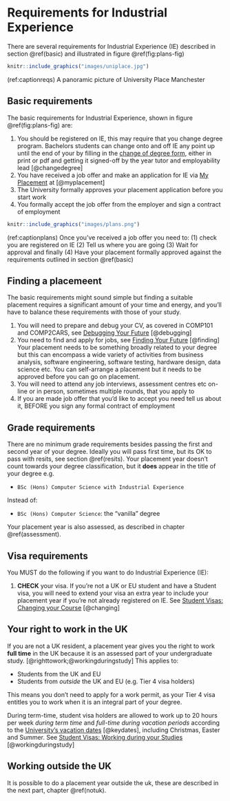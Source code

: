 # Requirements for Industrial Experience {#requirements}

There are several requirements for Industrial Experience (IE) described in section \@ref(basic) and illustrated in figure \@ref(fig:plans-fig)

```r
knitr::include_graphics("images/uniplace.jpg")
```

(ref:captionreqs) A panoramic picture of University Place Manchester


## Basic requirements {#basic}

The basic requirements for Industrial Experience, shown in figure \@ref(fig:plans-fig) are:

1. You should be registered on IE, this may require that you change degree program. Bachelors students can change onto and off IE any point up until the end of your by filling in the [change of degree form](https://studentnet.cs.manchester.ac.uk/ugt/changedegree.php), either in print or pdf and getting it signed-off by the year tutor and employability lead [@changedegree]
1. You have received a job offer and make an application for IE via [My Placement](https://studentmobility.manchester.ac.uk)  at [@myplacement]
1. The University formally approves your placement application before you start work 
1. You formally accept the job offer from the employer and sign a contract of employment

```r
knitr::include_graphics("images/plans.png")
```
(ref:captionplans) Once you've received a job offer you need to: (1) check you are registered on IE (2) Tell us where you are going (3) Wait for approval and finally (4) Have your placement formally approved against the requirements outlined in section \@ref(basic)



## Finding a placemeent {#finding}

The basic requirements might sound simple but finding a suitable placement requires a significant amount of your time and energy, and you'll have to balance these requirements with those of your study.

1. You will need to prepare and debug your CV, as covered in COMP101 and COMP2CARS, see [Debugging Your Future](https://www.cdyf.me/debugging) [@debugging]
1. You need to find and apply for jobs, see [Finding Your Future](https://www.cdyf.me/finding) [@finding] Your placement needs to be something broadly related to your degree but this can encompass a wide variety of activities from business analysis, software engineering, software testing, hardware design, data science etc. You can self-arrange a placement but it needs to be approved before you can go on placement.
1. You will need to attend any job interviews, assessment centres etc on-line or in person, sometimes multiple rounds, that you apply to
1. If you are made job offer that you'd like to accept you need tell us about it, BEFORE you sign any formal contract of employment 

## Grade requirements 
There are no minimum grade requirements besides passing the first and second year of your degree. Ideally you will pass first time, but its OK to pass with resits, see section \@ref(resits). Your placement year doesn’t count towards your degree classification, but it **does** appear in the title of your degree e.g.

* `BSc (Hons) Computer Science with Industrial Experience`

Instead of:

* `BSc (Hons) Computer Science`: the “vanilla” degree

Your placement year is also assessed, as described in chapter \@ref(assessment).

## Visa requirements 

You MUST do the following if you want to do Industrial Experience (IE):

1. **CHECK** your visa. If you’re not a UK or EU student and have a Student visa, you will need to extend your visa an extra year to include your placement year if you’re not already registered on IE. See [Student Visas: Changing your Course](documents.manchester.ac.uk/display.aspx?DocID=37044)  [@changing]


## Your right to work in the UK {#uk}
If you are not a UK resident, a placement year gives you the right to work **full time** in the UK because it is an assessed part of your undergraduate study. [@righttowork;@workingduringstudy] This applies to: 

* Students from the UK and EU
* Students from *outside* the UK and EU (e.g. Tier 4 visa holders)

This means you don’t need to apply for a work permit, as your Tier 4 visa entitles you to work when it is an integral part of your degree.

During term-time, student visa holders are allowed to work up to 20 hours per week *during term time* and *full-time during vacation periods* according to the [University’s vacation dates](https://www.manchester.ac.uk/discover/key-dates) [@keydates], including Christmas, Easter and Summer. See [Student Visas: Working during your Studies](https://www.studentsupport.manchester.ac.uk/immigration-and-visas/working/working-during-your-studies/) [@workingduringstudy]



## Working outside the UK

It is possible to do a placement year outside the uk, these are described in the next part, chapter \@ref(notuk).




